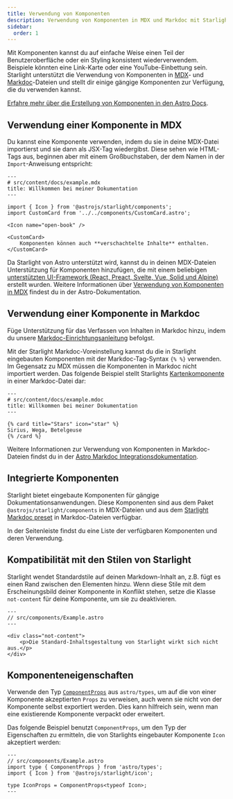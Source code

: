 ```yaml
---
title: Verwendung von Komponenten
description: Verwendung von Komponenten in MDX und Markdoc mit Starlight.
sidebar:
  order: 1
---
```


Mit Komponenten kannst du auf einfache Weise einen Teil der Benutzeroberfläche oder ein Styling konsistent wiederverwendem.
Beispiele könnten eine Link-Karte oder eine YouTube-Einbettung sein.
Starlight unterstützt die Verwendung von Komponenten in [MDX](https://mdxjs.com/)- und [Markdoc](https://markdoc.dev/)-Dateien und stellt dir einige gängige Komponenten zur Verfügung, die du verwenden kannst.

[Erfahre mehr über die Erstellung von Komponenten in den Astro Docs](https://docs.astro.build/de/core-concepts/astro-components/).

## Verwendung einer Komponente in MDX

Du kannst eine Komponente verwenden, indem du sie in deine MDX-Datei importierst und sie dann als JSX-Tag wiedergibst.
Diese sehen wie HTML-Tags aus, beginnen aber mit einem Großbuchstaben, der dem Namen in der `Import`-Anweisung entspricht:

```mdx
---
# src/content/docs/example.mdx
title: Willkommen bei meiner Dokumentation
---

import { Icon } from '@astrojs/starlight/components';
import CustomCard from '../../components/CustomCard.astro';

<Icon name="open-book" />

<CustomCard>
	Komponenten können auch **verschachtelte Inhalte** enthalten.
</CustomCard>
```

Da Starlight von Astro unterstützt wird, kannst du in deinen MDX-Dateien Unterstützung für Komponenten hinzufügen, die mit einem beliebigen [unterstützten UI-Framework (React, Preact, Svelte, Vue, Solid und Alpine)](https://docs.astro.build/de/core-concepts/framework-components/) erstellt wurden.
Weitere Informationen über [Verwendung von Komponenten in MDX](https://docs.astro.build/en/guides/integrations-guide/mdx/#using-components-in-mdx) findest du in der Astro-Dokumentation.

## Verwendung einer Komponente in Markdoc

Füge Unterstützung für das Verfassen von Inhalten in Markdoc hinzu, indem du unsere [Markdoc-Einrichtungsanleitung](/de/guides/authoring-content/#markdoc) befolgst.

Mit der Starlight Markdoc-Voreinstellung kannst du die in Starlight eingebauten Komponenten mit der Markdoc-Tag-Syntax `{% %}` verwenden.
Im Gegensatz zu MDX müssen die Komponenten in Markdoc nicht importiert werden.
Das folgende Beispiel stellt Starlights [Kartenkomponente](/de/components/cards/) in einer Markdoc-Datei dar:

```markdoc
---
# src/content/docs/example.mdoc
title: Willkommen bei meiner Dokumentation
---

{% card title="Stars" icon="star" %}
Sirius, Wega, Betelgeuse
{% /card %}
```

Weitere Informationen zur Verwendung von Komponenten in Markdoc-Dateien findst du in der [Astro Markdoc Integrationsdokumentation](https://docs.astro.build/de/guides/integrations-guide/markdoc/#komponenten-rendern).

## Integrierte Komponenten

Starlight bietet eingebaute Komponenten für gängige Dokumentationsanwendungen.
Diese Komponenten sind aus dem Paket `@astrojs/starlight/components` in MDX-Dateien und aus dem [Starlight Markdoc preset](/de/guides/authoring-content/#markdoc) in Markdoc-Dateien verfügbar.

In der Seitenleiste findst du eine Liste der verfügbaren Komponenten und deren Verwendung.

## Kompatibilität mit den Stilen von Starlight

Starlight wendet Standardstile auf deinen Markdown-Inhalt an, z.B. fügt es einen Rand zwischen den Elementen hinzu.
Wenn diese Stile mit dem Erscheinungsbild deiner Komponente in Konflikt stehen, setze die Klasse `not-content` für deine Komponente, um sie zu deaktivieren.

```astro 'class="not-content"'
---
// src/components/Example.astro
---

<div class="not-content">
	<p>Die Standard-Inhaltsgestaltung von Starlight wirkt sich nicht aus.</p>
</div>
```

## Komponenteneigenschaften

Verwende den Typ [`ComponentProps`](https://docs.astro.build/de/guides/typescript/#componentprops-typ) aus `astro/types`, um auf die von einer Komponente akzeptierten `Props` zu verweisen, auch wenn sie nicht von der Komponente selbst exportiert werden.
Dies kann hilfreich sein, wenn man eine existierende Komponente verpackt oder erweitert.

Das folgende Beispiel benutzt `ComponentProps`, um den Typ der Eigenschaften zu ermitteln, die von Starlights eingebauter Komponente `Icon` akzeptiert werden:

```astro
---
// src/components/Example.astro
import type { ComponentProps } from 'astro/types';
import { Icon } from '@astrojs/starlight/icon';

type IconProps = ComponentProps<typeof Icon>;
---
```
